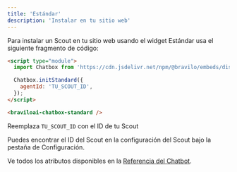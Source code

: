 ```yaml
---
title: 'Estándar'
description: 'Instalar en tu sitio web'
---
```


Para instalar un Scout en tu sitio web usando el widget Estándar usa el siguiente fragmento de código:

```html
<script type="module">
  import Chatbox from 'https://cdn.jsdelivr.net/npm/@bravilo/embeds/dist/chatbox/index.js';

  Chatbox.initStandard({
    agentId: 'TU_SCOUT_ID',
  });
</script>

<braviloai-chatbox-standard />
```

Reemplaza `TU_SCOUT_ID` con el ID de tu Scout

<Note>
  Puedes encontrar el ID del Scout en la configuración del Scout bajo la pestaña de Configuración.
</Note>

Ve todos los atributos disponibles en la [Referencia del Chatbot](/widgets/chatbot/reference).
